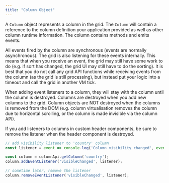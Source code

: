 ```yaml
---
title: "Column Object"
---
```


A `Column` object represents a column in the grid. The `Column` will contain a reference to the column definition your application provided as well as other column runtime information. The column contains methods and emits events.

<api-documentation source='reference.json'></api-documentation>

All events fired by the column are synchronous (events are normally asynchronous). The grid is also listening for these events internally. This means that when you receive an event, the grid may still have some work to do (e.g. if sort has changed, the grid UI may still have to do the sorting). It is best that you do not call any grid API functions while receiving events from the column (as the grid is still processing), but instead put your logic into a timeout and call the grid in another VM tick.

When adding event listeners to a column, they will stay with the column until the column is destroyed. Columns are destroyed when you add new columns to the grid. Column objects are NOT destroyed when the columns is removed from the DOM (e.g. column virtualisation removes the column due to horizontal scrolling, or the column is made invisible via the column API).

If you add listeners to columns in custom header components, be sure to remove the listener when the header component is destroyed.

```js
// add visibility listener to 'country' column
const listener = event => console.log('Column visibility changed', event);

const column = columnApi.getColumn('country');
column.addEventListener('visibleChanged', listener);

// sometime later, remove the listener
column.removeEventListener('visibleChanged', listener);
```
